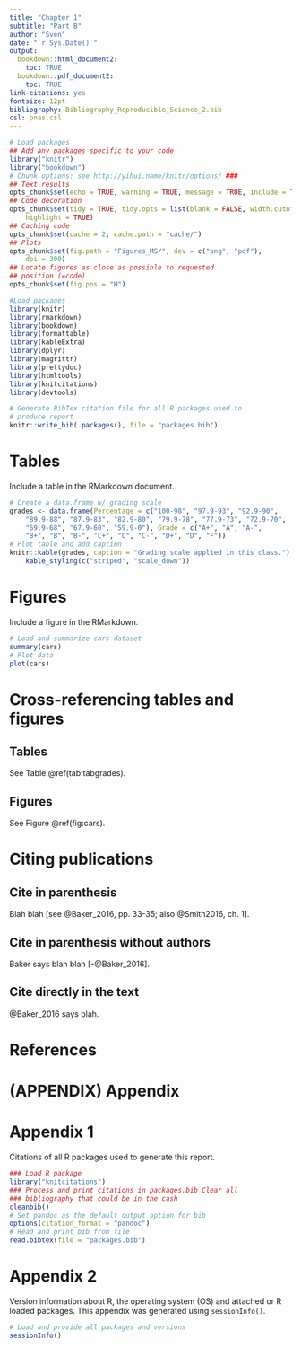 ```yaml
--- 
title: "Chapter 1"
subtitle: "Part B"
author: "Sven"
date: "`r Sys.Date()`"
output:
  bookdown::html_document2: 
    toc: TRUE
  bookdown::pdf_document2:
    toc: TRUE
link-citations: yes
fontsize: 12pt
bibliography: Bibliography_Reproducible_Science_2.bib 
csl: pnas.csl
---
```


<!-- GLOBAL OPTIONS -->

```r
# Load packages
## Add any packages specific to your code
library("knitr")
library("bookdown")
# Chunk options: see http://yihui.name/knitr/options/ ###
## Text results
opts_chunk$set(echo = TRUE, warning = TRUE, message = TRUE, include = TRUE)
## Code decoration
opts_chunk$set(tidy = TRUE, tidy.opts = list(blank = FALSE, width.cutoff = 60),
    highlight = TRUE)
## Caching code
opts_chunk$set(cache = 2, cache.path = "cache/")
## Plots
opts_chunk$set(fig.path = "Figures_MS/", dev = c("png", "pdf"),
    dpi = 300)
## Locate figures as close as possible to requested
## position (=code)
opts_chunk$set(fig.pos = "H")
```


<!-- LOAD ALL DEPENDENCIES -->
```r
#Load packages
library(knitr)
library(rmarkdown)
library(bookdown)
library(formattable)
library(kableExtra)
library(dplyr)
library(magrittr)
library(prettydoc)
library(htmltools)
library(knitcitations)
library(devtools)

# Generate BibTex citation file for all R packages used to
# produce report
knitr::write_bib(.packages(), file = "packages.bib")
```

# Tables

Include a table in the RMarkdown document.

```r
# Create a data.frame w/ grading scale
grades <- data.frame(Percentage = c("100-98", "97.9-93", "92.9-90",
    "89.9-88", "87.9-83", "82.9-80", "79.9-78", "77.9-73", "72.9-70",
    "69.9-68", "67.9-60", "59.9-0"), Grade = c("A+", "A", "A-",
    "B+", "B", "B-", "C+", "C", "C-", "D+", "D", "F"))
# Plot table and add caption
knitr::kable(grades, caption = "Grading scale applied in this class.") %>%
    kable_styling(c("striped", "scale_down"))
```

# Figures

Include a figure in the RMarkdown.

```r
# Load and summarize cars dataset
summary(cars)
# Plot data
plot(cars)
```

# Cross-referencing tables and figures

## Tables

See Table \@ref(tab:tabgrades).

## Figures

See Figure \@ref(fig:cars).


# Citing publications

## Cite in parenthesis

Blah blah [see @Baker_2016, pp. 33-35; also @Smith2016, ch. 1].

## Cite in parenthesis without authors

Baker says blah blah [-@Baker_2016].

## Cite directly in the text

@Baker_2016 says blah.

# References

<div id="refs"></div>

# (APPENDIX) Appendix {-}

# Appendix 1

Citations of all R packages used to generate this report.

```r
### Load R package
library("knitcitations")
### Process and print citations in packages.bib Clear all
### bibliography that could be in the cash
cleanbib()
# Set pandoc as the default output option for bib
options(citation_format = "pandoc")
# Read and print bib from file
read.bibtex(file = "packages.bib")
```

# Appendix 2

Version information about R, the operating system (OS) and attached or R loaded packages. This appendix was generated using `sessionInfo()`.

```r
# Load and provide all packages and versions
sessionInfo()
```

